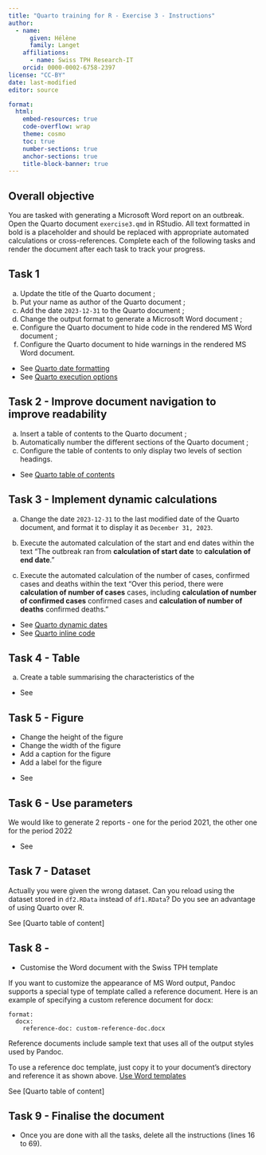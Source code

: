 ```yaml
---
title: "Quarto training for R - Exercise 3 - Instructions"
author:
  - name:
      given: Hélène
      family: Langet
    affiliations:
      - name: Swiss TPH Research-IT
    orcid: 0000-0002-6758-2397
license: "CC-BY"
date: last-modified
editor: source

format:
  html:
    embed-resources: true
    code-overflow: wrap
    theme: cosmo
    toc: true
    number-sections: true
    anchor-sections: true
    title-block-banner: true
---
```


## Overall objective

You are tasked with generating a Microsoft Word report on an outbreak. Open the Quarto document `exercise3.qmd` in RStudio. All text formatted in bold is a placeholder and should be replaced with appropriate automated calculations or cross-references. Complete each of the following tasks and render the document after each task to track your progress.

## Task 1

a.  Update the title of the Quarto document ;
b.  Put your name as author of the Quarto document ;
c.  Add the date `2023-12-31` to the Quarto document ;
d.  Change the output format to generate a Microsoft Word document ;
e.  Configure the Quarto document to hide code in the rendered MS Word document ;
f.  Configure the Quarto document to hide warnings in the rendered MS Word document.

::: callout-tip
-   See [Quarto date formatting](https://quarto.org/docs/reference/dates.html#date-formatting)
-   See [Quarto execution options](https://quarto.org/docs/computations/execution-options.html)
:::

## Task 2 - Improve document navigation to improve readability

a.  Insert a table of contents to the Quarto document ;
b.  Automatically number the different sections of the Quarto document ;
c.  Configure the table of contents to only display two levels of section headings.

::: callout-tip
-   See [Quarto table of contents](https://quarto.org/docs/output-formats/ms-word.html#table-of-contents)
:::

## Task 3 - Implement dynamic calculations

a.  Change the date `2023-12-31` to the last modified date of the Quarto document, and format it to display it as `December 31, 2023`.
b.  Execute the automated calculation of the start and end dates within the text "The outbreak ran from **calculation of start date** to **calculation of end date**."

c.   Execute the automated calculation of the number of cases, confirmed cases and deaths within the text "Over this period, there were **calculation of number of cases** cases, including **calculation of number of confirmed cases** confirmed cases and **calculation of number of deaths** confirmed deaths."

::: callout-tip
-   See [Quarto dynamic dates](https://quarto.org/docs/reference/dates.html#date-parsing)
-   See [Quarto inline code](https://quarto.org/docs/computations/inline-code.html)
:::

## Task 4 - Table

a.   Create a table summarising the characteristics of the

::: callout-tip
* See
:::

## Task 5 - Figure

-   Change the height of the figure
-   Change the width of the figure
-   Add a caption for the figure
-   Add a label for the figure

::: callout-tip
* See
:::

## Task 6 - Use parameters

We would like to generate 2 reports - one for the period 2021, the other one for the period 2022

::: callout-tip
* See 
:::

## Task 7 - Dataset

Actually you were given the wrong dataset. Can you reload using the dataset stored in `df2.RData` instead of `df1.RData`? Do you see an advantage of using Quarto over R.

::: callout-tip
See \[Quarto table of content\]
:::

## Task 8 -

-   Customise the Word document with the Swiss TPH template

If you want to customize the appearance of MS Word output, Pandoc supports a special type of template called a reference document. Here is an example of specifying a custom reference document for docx:

```         
format:
  docx:
    reference-doc: custom-reference-doc.docx
```

Reference documents include sample text that uses all of the output styles used by Pandoc.

To use a reference doc template, just copy it to your document’s directory and reference it as shown above. [Use Word templates](https://quarto.org/docs/output-formats/ms-word-templates.html)

::: callout-tip
See \[Quarto table of content\]
:::

## Task 9 - Finalise the document

-   Once you are done with all the tasks, delete all the instructions (lines 16 to 69).
